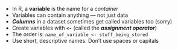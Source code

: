 - In R, a **variable** is the name for a *container*
- Variables can contain anything — not just data
- ***Columns*** in a dataset sometimes get called variables too (sorry)
- Create variables with **`<-`** (called the ***assignment operator***)
- The order is: `name_of_variable <- stuff_being_stored`
- Use short, descriptive names. Don't use spaces or capitals
